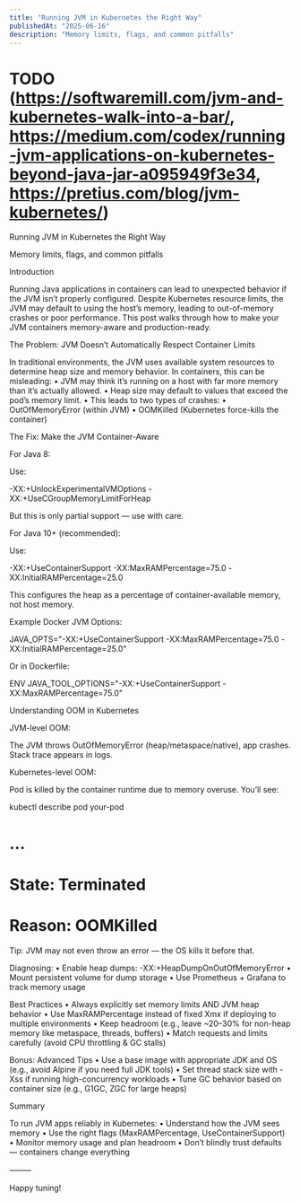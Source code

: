 ```yaml
---
title: "Running JVM in Kubernetes the Right Way"
publishedAt: "2025-06-16"
description: "Memory limits, flags, and common pitfalls"
---
```


# TODO (https://softwaremill.com/jvm-and-kubernetes-walk-into-a-bar/, https://medium.com/codex/running-jvm-applications-on-kubernetes-beyond-java-jar-a095949f3e34, https://pretius.com/blog/jvm-kubernetes/)

Running JVM in Kubernetes the Right Way

Memory limits, flags, and common pitfalls

Introduction

Running Java applications in containers can lead to unexpected behavior if the JVM isn’t properly configured. Despite Kubernetes resource limits, the JVM may default to using the host’s memory, leading to out-of-memory crashes or poor performance. This post walks through how to make your JVM containers memory-aware and production-ready.

The Problem: JVM Doesn’t Automatically Respect Container Limits

In traditional environments, the JVM uses available system resources to determine heap size and memory behavior. In containers, this can be misleading:
	•	JVM may think it’s running on a host with far more memory than it’s actually allowed.
	•	Heap size may default to values that exceed the pod’s memory limit.
	•	This leads to two types of crashes:
	•	OutOfMemoryError (within JVM)
	•	OOMKilled (Kubernetes force-kills the container)

The Fix: Make the JVM Container-Aware

For Java 8:

Use:

-XX:+UnlockExperimentalVMOptions -XX:+UseCGroupMemoryLimitForHeap

But this is only partial support — use with care.

For Java 10+ (recommended):

Use:

-XX:+UseContainerSupport
-XX:MaxRAMPercentage=75.0
-XX:InitialRAMPercentage=25.0

This configures the heap as a percentage of container-available memory, not host memory.

Example Docker JVM Options:

JAVA_OPTS="-XX:+UseContainerSupport -XX:MaxRAMPercentage=75.0 -XX:InitialRAMPercentage=25.0"

Or in Dockerfile:

ENV JAVA_TOOL_OPTIONS="-XX:+UseContainerSupport -XX:MaxRAMPercentage=75.0"

Understanding OOM in Kubernetes

JVM-level OOM:

The JVM throws OutOfMemoryError (heap/metaspace/native), app crashes. Stack trace appears in logs.

Kubernetes-level OOM:

Pod is killed by the container runtime due to memory overuse. You’ll see:

kubectl describe pod your-pod
# ...
# State: Terminated
# Reason: OOMKilled

Tip: JVM may not even throw an error — the OS kills it before that.

Diagnosing:
	•	Enable heap dumps: -XX:+HeapDumpOnOutOfMemoryError
	•	Mount persistent volume for dump storage
	•	Use Prometheus + Grafana to track memory usage

Best Practices
	•	Always explicitly set memory limits AND JVM heap behavior
	•	Use MaxRAMPercentage instead of fixed Xmx if deploying to multiple environments
	•	Keep headroom (e.g., leave ~20–30% for non-heap memory like metaspace, threads, buffers)
	•	Match requests and limits carefully (avoid CPU throttling & GC stalls)

Bonus: Advanced Tips
	•	Use a base image with appropriate JDK and OS (e.g., avoid Alpine if you need full JDK tools)
	•	Set thread stack size with -Xss if running high-concurrency workloads
	•	Tune GC behavior based on container size (e.g., G1GC, ZGC for large heaps)

Summary

To run JVM apps reliably in Kubernetes:
	•	Understand how the JVM sees memory
	•	Use the right flags (MaxRAMPercentage, UseContainerSupport)
	•	Monitor memory usage and plan headroom
	•	Don’t blindly trust defaults — containers change everything

⸻

Happy tuning!